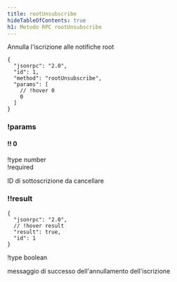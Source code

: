 ```yaml
---
title: rootUnsubscribe
hideTableOfContents: true
h1: Metodo RPC rootUnsubscribe
---
```


Annulla l'iscrizione alle notifiche root

<APIMethod>

```jsonc !!request
{
  "jsonrpc": "2.0",
  "id": 1,
  "method": "rootUnsubscribe",
  "params": [
    // !hover 0
    0
  ]
}
```

### !params

#### !! 0

!type number  
!required

ID di sottoscrizione da cancellare

### !!result

```jsonc !response
{
  "jsonrpc": "2.0",
  // !hover result
  "result": true,
  "id": 1
}
```

!type boolean

messaggio di successo dell'annullamento dell'iscrizione

</APIMethod>
